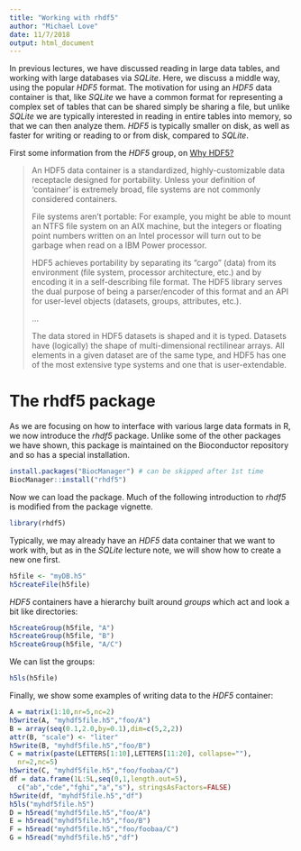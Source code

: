 ```yaml
---
title: "Working with rhdf5"
author: "Michael Love"
date: 11/7/2018
output: html_document
---
```


In previous lectures, we have discussed reading in large data tables,
and working with large databases via *SQLite*. Here, we discuss a
middle way, using the popular *HDF5* format. The motivation for using
an *HDF5* data container is that, like *SQLite* we have a common
format for representing a complex set of tables that can be shared
simply be sharing a file, but unlike *SQLite* we are typically
interested in reading in entire tables into memory, so that we can
then analyze them. *HDF5* is typically smaller on disk, as well as
faster for writing or reading to or from disk, compared to *SQLite*. 

First some information from the *HDF5* group, on 
[Why HDF5?](https://support.hdfgroup.org/HDF5/faq/whyhdf5.html)

> An HDF5 data container is a standardized, highly-customizable data
> receptacle designed for portability. Unless your definition of
> 'container' is extremely broad, file systems are not commonly
> considered containers. 
>
> File systems aren't portable: For example, you might be able to
> mount an NTFS file system on an AIX machine, but the integers or
> floating point numbers written on an Intel processor will turn out
> to be garbage when read on a IBM Power processor. 
>
> HDF5 achieves portability by separating its "cargo" (data) from its
> environment (file system, processor architecture, etc.) and by
> encoding it in a self-describing file format. The HDF5 library
> serves the dual purpose of being a parser/encoder of this format and
> an API for user-level objects (datasets, groups, attributes, etc.). 
>
> ...
>
> The data stored in HDF5 datasets is shaped and it is typed. Datasets
> have (logically) the shape of multi-dimensional rectilinear
> arrays. All elements in a given dataset are of the same type, and
> HDF5 has one of the most extensive type systems and one that is
> user-extendable.

# The rhdf5 package

As we are focusing on how to interface with various large data formats
in R, we now introduce the *rhdf5* package. Unlike some of the other
packages we have shown, this package is maintained on the Bioconductor
repository and so has a special installation. 

```r
install.packages("BiocManager") # can be skipped after 1st time
BiocManager::install("rhdf5")
```

Now we can load the package. Much of the following introduction to
*rhdf5* is modified from the package vignette.

```r
library(rhdf5)
```

Typically, we may already have an *HDF5* data container that we want
to work with, but as in the *SQLite* lecture note, we will show how to
create a new one first.

```r
h5file <- "myDB.h5"
h5createFile(h5file)
```

*HDF5* containers have a hierarchy built around *groups* which act and
look a bit like directories:

```r
h5createGroup(h5file, "A")
h5createGroup(h5file, "B")
h5createGroup(h5file, "A/C")
```

We can list the groups:

```r
h5ls(h5file)
```

Finally, we show some examples of writing data to the *HDF5*
container: 

```r
A = matrix(1:10,nr=5,nc=2)
h5write(A, "myhdf5file.h5","foo/A")
B = array(seq(0.1,2.0,by=0.1),dim=c(5,2,2))
attr(B, "scale") <- "liter"
h5write(B, "myhdf5file.h5","foo/B")
C = matrix(paste(LETTERS[1:10],LETTERS[11:20], collapse=""),
  nr=2,nc=5)
h5write(C, "myhdf5file.h5","foo/foobaa/C")
df = data.frame(1L:5L,seq(0,1,length.out=5),
  c("ab","cde","fghi","a","s"), stringsAsFactors=FALSE)
h5write(df, "myhdf5file.h5","df")
h5ls("myhdf5file.h5")
D = h5read("myhdf5file.h5","foo/A")
E = h5read("myhdf5file.h5","foo/B")
F = h5read("myhdf5file.h5","foo/foobaa/C")
G = h5read("myhdf5file.h5","df")
```

